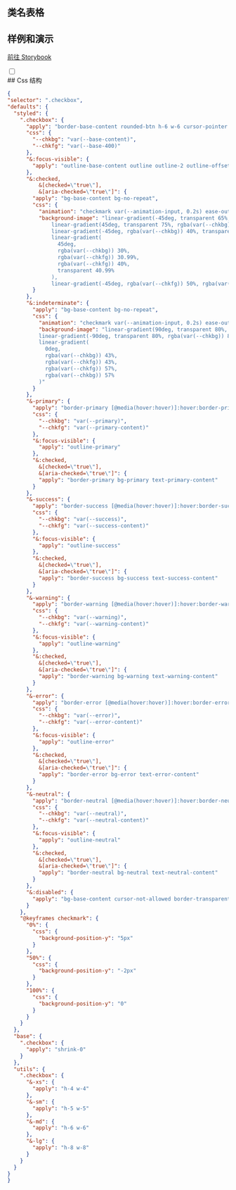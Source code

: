 
## 类名表格

<CssTable name="checkbox" />

## 样例和演示

[前往 Storybook](https://story.ui.icebreaker.top/?path=/docs/data-entry-checkbox--docs)

<div className="collapse">
<input type="checkbox" /> 
<div class="collapse-title px-0">
## Css 结构
</div>
<div class="collapse-content"> 

```json
{
"selector": ".checkbox",
"defaults": {
  "styled": {
    ".checkbox": {
      "apply": "border-base-content rounded-btn h-6 w-6 cursor-pointer appearance-none border border-opacity-20",
      "css": {
        "--chkbg": "var(--base-content)",
        "--chkfg": "var(--base-400)"
      },
      "&:focus-visible": {
        "apply": "outline-base-content outline outline-2 outline-offset-2"
      },
      "&:checked,
          &[checked=\"true\"],
          &[aria-checked=\"true\"]": {
        "apply": "bg-base-content bg-no-repeat",
        "css": {
          "animation": "checkmark var(--animation-input, 0.2s) ease-out",
          "background-image": "linear-gradient(-45deg, transparent 65%, rgba(var(--chkbg)) 65.99%),
              linear-gradient(45deg, transparent 75%, rgba(var(--chkbg)) 75.99%),
              linear-gradient(-45deg, rgba(var(--chkbg)) 40%, transparent 40.99%),
              linear-gradient(
                45deg,
                rgba(var(--chkbg)) 30%,
                rgba(var(--chkfg)) 30.99%,
                rgba(var(--chkfg)) 40%,
                transparent 40.99%
              ),
              linear-gradient(-45deg, rgba(var(--chkfg)) 50%, rgba(var(--chkbg)) 50.99%)"
        }
      },
      "&:indeterminate": {
        "apply": "bg-base-content bg-no-repeat",
        "css": {
          "animation": "checkmark var(--animation-input, 0.2s) ease-out",
          "background-image": "linear-gradient(90deg, transparent 80%, rgba(var(--chkbg)) 80%),
          linear-gradient(-90deg, transparent 80%, rgba(var(--chkbg)) 80%),
          linear-gradient(
            0deg,
            rgba(var(--chkbg)) 43%,
            rgba(var(--chkfg)) 43%,
            rgba(var(--chkfg)) 57%,
            rgba(var(--chkbg)) 57%
          )"
        }
      },
      "&-primary": {
        "apply": "border-primary [@media(hover:hover)]:hover:border-primary",
        "css": {
          "--chkbg": "var(--primary)",
          "--chkfg": "var(--primary-content)"
        },
        "&:focus-visible": {
          "apply": "outline-primary"
        },
        "&:checked,
          &[checked=\"true\"],
          &[aria-checked=\"true\"]": {
          "apply": "border-primary bg-primary text-primary-content"
        }
      },
      "&-success": {
        "apply": "border-success [@media(hover:hover)]:hover:border-success",
        "css": {
          "--chkbg": "var(--success)",
          "--chkfg": "var(--success-content)"
        },
        "&:focus-visible": {
          "apply": "outline-success"
        },
        "&:checked,
          &[checked=\"true\"],
          &[aria-checked=\"true\"]": {
          "apply": "border-success bg-success text-success-content"
        }
      },
      "&-warning": {
        "apply": "border-warning [@media(hover:hover)]:hover:border-warning",
        "css": {
          "--chkbg": "var(--warning)",
          "--chkfg": "var(--warning-content)"
        },
        "&:focus-visible": {
          "apply": "outline-warning"
        },
        "&:checked,
          &[checked=\"true\"],
          &[aria-checked=\"true\"]": {
          "apply": "border-warning bg-warning text-warning-content"
        }
      },
      "&-error": {
        "apply": "border-error [@media(hover:hover)]:hover:border-error",
        "css": {
          "--chkbg": "var(--error)",
          "--chkfg": "var(--error-content)"
        },
        "&:focus-visible": {
          "apply": "outline-error"
        },
        "&:checked,
          &[checked=\"true\"],
          &[aria-checked=\"true\"]": {
          "apply": "border-error bg-error text-error-content"
        }
      },
      "&-neutral": {
        "apply": "border-neutral [@media(hover:hover)]:hover:border-neutral",
        "css": {
          "--chkbg": "var(--neutral)",
          "--chkfg": "var(--neutral-content)"
        },
        "&:focus-visible": {
          "apply": "outline-neutral"
        },
        "&:checked,
          &[checked=\"true\"],
          &[aria-checked=\"true\"]": {
          "apply": "border-neutral bg-neutral text-neutral-content"
        }
      },
      "&:disabled": {
        "apply": "bg-base-content cursor-not-allowed border-transparent opacity-20"
      }
    },
    "@keyframes checkmark": {
      "0%": {
        "css": {
          "background-position-y": "5px"
        }
      },
      "50%": {
        "css": {
          "background-position-y": "-2px"
        }
      },
      "100%": {
        "css": {
          "background-position-y": "0"
        }
      }
    }
  },
  "base": {
    ".checkbox": {
      "apply": "shrink-0"
    }
  },
  "utils": {
    ".checkbox": {
      "&-xs": {
        "apply": "h-4 w-4"
      },
      "&-sm": {
        "apply": "h-5 w-5"
      },
      "&-md": {
        "apply": "h-6 w-6"
      },
      "&-lg": {
        "apply": "h-8 w-8"
      }
    }
  }
}
}
```

</div>
</div>